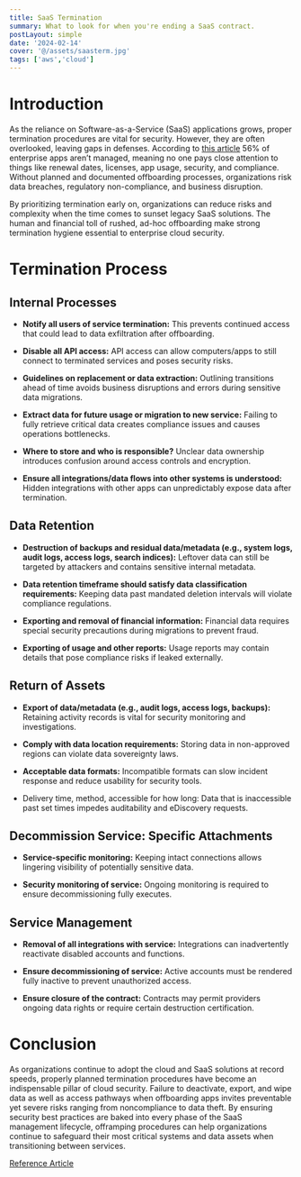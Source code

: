 ```yaml
---
title: SaaS Termination
summary: What to look for when you're ending a SaaS contract.
postLayout: simple
date: '2024-02-14'
cover: '@/assets/saasterm.jpg'
tags: ['aws','cloud']
---
```

# Introduction

As the reliance on Software-as-a-Service (SaaS) applications grows, proper termination procedures are vital for security. However, they are often overlooked, leaving gaps in defenses. According to [this article](https://www.spendesk.com/blog/saas-statistics/) 56% of enterprise apps aren’t managed, meaning no one pays close attention to things like renewal dates, licenses, app usage, security, and compliance. Without planned and documented offboarding processes, organizations risk data breaches, regulatory non-compliance, and business disruption.

By prioritizing termination early on, organizations can reduce risks and complexity when the time comes to sunset legacy SaaS solutions. The human and financial toll of rushed, ad-hoc offboarding make strong termination hygiene essential to enterprise cloud security.

# Termination Process

## Internal Processes

* **Notify all users of service termination:** This prevents continued access that could lead to data exfiltration after offboarding.
    
* **Disable all API access:** API access can allow computers/apps to still connect to terminated services and poses security risks.
    
* **Guidelines on replacement or data extraction:** Outlining transitions ahead of time avoids business disruptions and errors during sensitive data migrations.
    
* **Extract data for future usage or migration to new service:** Failing to fully retrieve critical data creates compliance issues and causes operations bottlenecks.
    
* **Where to store and who is responsible?** Unclear data ownership introduces confusion around access controls and encryption.
    
* **Ensure all integrations/data flows into other systems is understood:** Hidden integrations with other apps can unpredictably expose data after termination.
    

## Data Retention

* **Destruction of backups and residual data/metadata (e.g., system logs, audit logs, access logs, search indices):** Leftover data can still be targeted by attackers and contains sensitive internal metadata.
    
* **Data retention timeframe should satisfy data classification requirements:** Keeping data past mandated deletion intervals will violate compliance regulations.
    
* **Exporting and removal of financial information:** Financial data requires special security precautions during migrations to prevent fraud.
    
* **Exporting of usage and other reports:** Usage reports may contain details that pose compliance risks if leaked externally.
    

## Return of Assets

* **Export of data/metadata (e.g., audit logs, access logs, backups):** Retaining activity records is vital for security monitoring and investigations.
    
* **Comply with data location requirements:** Storing data in non-approved regions can violate data sovereignty laws.
    
* **Acceptable data formats:** Incompatible formats can slow incident response and reduce usability for security tools.
    
* Delivery time, method, accessible for how long: Data that is inaccessible past set times impedes auditability and eDiscovery requests.
    

## Decommission Service: Specific Attachments

* **Service-specific monitoring:** Keeping intact connections allows lingering visibility of potentially sensitive data.
    
* **Security monitoring of service:** Ongoing monitoring is required to ensure decommissioning fully executes.
    

## Service Management

* **Removal of all integrations with service:** Integrations can inadvertently reactivate disabled accounts and functions.
    
* **Ensure decommissioning of service:** Active accounts must be rendered fully inactive to prevent unauthorized access.
    
* **Ensure closure of the contract:** Contracts may permit providers ongoing data rights or require certain destruction certification.
    

# Conclusion

As organizations continue to adopt the cloud and SaaS solutions at record speeds, properly planned termination procedures have become an indispensable pillar of cloud security. Failure to deactivate, export, and wipe data as well as access pathways when offboarding apps invites preventable yet severe risks ranging from noncompliance to data theft. By ensuring security best practices are baked into every phase of the SaaS management lifecycle, offramping procedures can help organizations continue to safeguard their most critical systems and data assets when transitioning between services.

[Reference Article](https://cloudsecurityalliance.org/artifacts/saas-governance-best-practices-for-cloud-customers/)
